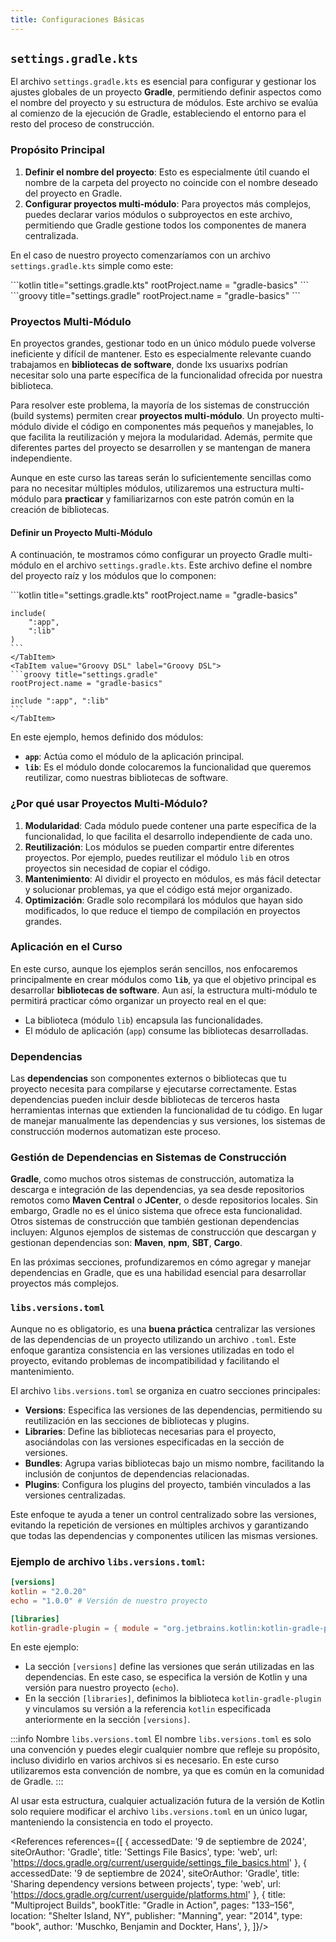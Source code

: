 ```yaml
---
title: Configuraciones Básicas
---
```



<ReadingTime/>

## `settings.gradle.kts`

El archivo `settings.gradle.kts` es esencial para configurar y gestionar los ajustes globales de un proyecto **Gradle**,
permitiendo definir aspectos como el nombre del proyecto y su estructura de módulos. Este archivo se evalúa al comienzo de la ejecución de Gradle, estableciendo el entorno para el resto del proceso de construcción.

### Propósito Principal

1. **Definir el nombre del proyecto**: Esto es especialmente útil cuando el nombre de la carpeta del proyecto no coincide con el nombre deseado del proyecto en Gradle.
2. **Configurar proyectos multi-módulo**: Para proyectos más complejos, puedes declarar varios módulos o subproyectos en este archivo, permitiendo que Gradle gestione todos los componentes de manera centralizada.

En el caso de nuestro proyecto comenzaríamos con un archivo `settings.gradle.kts` simple como este:

<Tabs>
    <TabItem value="Kotlin DSL" label="Kotlin DSL">
    ```kotlin title="settings.gradle.kts"
    rootProject.name = "gradle-basics"
    ```
    </TabItem>
    <TabItem value="Groovy DSL" label="Groovy DSL">
    ```groovy title="settings.gradle"
    rootProject.name = "gradle-basics"
    ```
    </TabItem>
</Tabs>

### Proyectos Multi-Módulo

En proyectos grandes, gestionar todo en un único módulo puede volverse ineficiente y difícil de mantener. Esto es especialmente relevante cuando trabajamos en **bibliotecas de software**, donde lxs usuarixs podrían necesitar solo una parte específica de la funcionalidad ofrecida por nuestra biblioteca.

Para resolver este problema, la mayoría de los sistemas de construcción (build systems) permiten crear **proyectos multi-módulo**. Un proyecto multi-módulo divide el código en componentes más pequeños y manejables, lo que facilita la reutilización y mejora la modularidad. Además, permite que diferentes partes del proyecto se desarrollen y se mantengan de manera independiente.

Aunque en este curso las tareas serán lo suficientemente sencillas como para no necesitar múltiples módulos, utilizaremos una estructura multi-módulo para **practicar** y familiarizarnos con este patrón común en la creación de bibliotecas.

#### Definir un Proyecto Multi-Módulo

A continuación, te mostramos cómo configurar un proyecto Gradle multi-módulo en el archivo `settings.gradle.kts`. Este archivo define el nombre del proyecto raíz y los módulos que lo componen:

<Tabs>
    <TabItem value="Kotlin DSL" label="Kotlin DSL">
    ```kotlin title="settings.gradle.kts"
    rootProject.name = "gradle-basics"

    include(
        ":app",
        ":lib"
    )
    ```
    </TabItem>
    <TabItem value="Groovy DSL" label="Groovy DSL">
    ```groovy title="settings.gradle"
    rootProject.name = "gradle-basics"

    include ":app", ":lib"
    ```
    </TabItem>
</Tabs>

En este ejemplo, hemos definido dos módulos:
- **`app`**: Actúa como el módulo de la aplicación principal.
- **`lib`**: Es el módulo donde colocaremos la funcionalidad que queremos reutilizar, como nuestras bibliotecas de software.

### ¿Por qué usar Proyectos Multi-Módulo?

1. **Modularidad**: Cada módulo puede contener una parte específica de la funcionalidad, lo que facilita el desarrollo independiente de cada uno.
2. **Reutilización**: Los módulos se pueden compartir entre diferentes proyectos. Por ejemplo, puedes reutilizar el módulo `lib` en otros proyectos sin necesidad de copiar el código.
3. **Mantenimiento**: Al dividir el proyecto en módulos, es más fácil detectar y solucionar problemas, ya que el código está mejor organizado.
4. **Optimización**: Gradle solo recompilará los módulos que hayan sido modificados, lo que reduce el tiempo de compilación en proyectos grandes.

### Aplicación en el Curso

En este curso, aunque los ejemplos serán sencillos, nos enfocaremos principalmente en crear módulos como **`lib`**, ya que el objetivo principal es desarrollar **bibliotecas de software**. Aun así, la estructura multi-módulo te permitirá practicar cómo organizar un proyecto real en el que:
- La biblioteca (módulo `lib`) encapsula las funcionalidades.
- El módulo de aplicación (`app`) consume las bibliotecas desarrolladas.

### Dependencias

Las **dependencias** son componentes externos o bibliotecas que tu proyecto necesita para compilarse y ejecutarse correctamente. Estas dependencias pueden incluir desde bibliotecas de terceros hasta herramientas internas que extienden la funcionalidad de tu código. En lugar de manejar manualmente las dependencias y sus versiones, los sistemas de construcción modernos automatizan este proceso.

### Gestión de Dependencias en Sistemas de Construcción

**Gradle**, como muchos otros sistemas de construcción, automatiza la descarga e integración de las dependencias, ya sea desde repositorios remotos como **Maven Central** o **JCenter**, o desde repositorios locales. Sin embargo, Gradle no es el único sistema que ofrece esta funcionalidad. Otros sistemas de construcción que también gestionan dependencias incluyen:
Algunos ejemplos de sistemas de construcción que descargan y gestionan dependencias son: **Maven**, **npm**, **SBT**, **Cargo**.

En las próximas secciones, profundizaremos en cómo agregar y manejar dependencias en Gradle, que es una habilidad
esencial para desarrollar proyectos más complejos.

### `libs.versions.toml`

Aunque no es obligatorio, es una **buena práctica** centralizar las versiones de las dependencias de un proyecto utilizando un archivo `.toml`. Este enfoque garantiza consistencia en las versiones utilizadas en todo el proyecto, evitando problemas de incompatibilidad y facilitando el mantenimiento.

El archivo `libs.versions.toml` se organiza en cuatro secciones principales:

- **Versions**: Especifica las versiones de las dependencias, permitiendo su reutilización en las secciones de bibliotecas y plugins.
- **Libraries**: Define las bibliotecas necesarias para el proyecto, asociándolas con las versiones especificadas en la sección de versiones.
- **Bundles**: Agrupa varias bibliotecas bajo un mismo nombre, facilitando la inclusión de conjuntos de dependencias relacionadas.
- **Plugins**: Configura los plugins del proyecto, también vinculados a las versiones centralizadas.

Este enfoque te ayuda a tener un control centralizado sobre las versiones, evitando la repetición de versiones en múltiples archivos y garantizando que todas las dependencias y componentes utilicen las mismas versiones.

### Ejemplo de archivo `libs.versions.toml`:

```toml title="gradle/libs.versions.toml"
[versions]
kotlin = "2.0.20"
echo = "1.0.0" # Versión de nuestro proyecto

[libraries]
kotlin-gradle-plugin = { module = "org.jetbrains.kotlin:kotlin-gradle-plugin", version.ref = "kotlin" }
```

En este ejemplo:

- La sección `[versions]` define las versiones que serán utilizadas en las dependencias. En este caso, se especifica la versión de Kotlin y una versión para nuestro proyecto (`echo`).
- En la sección `[libraries]`, definimos la biblioteca `kotlin-gradle-plugin` y vinculamos su versión a la referencia `kotlin` especificada anteriormente en la sección `[versions]`.

:::info Nombre `libs.versions.toml`
El nombre `libs.versions.toml` es solo una convención y puedes elegir cualquier nombre que refleje su propósito, incluso
dividirlo en varios archivos si es necesario. En este curso utilizaremos esta convención de nombre, ya que es común en
la comunidad de Gradle.
:::

Al usar esta estructura, cualquier actualización futura de la versión de Kotlin solo requiere modificar el archivo `libs.versions.toml` en un único lugar, manteniendo la consistencia en todo el proyecto.

<References references={[
    {
        accessedDate: '9 de septiembre de 2024',
        siteOrAuthor: 'Gradle',
        title: 'Settings File Basics',
        type: 'web',
        url: 'https://docs.gradle.org/current/userguide/settings_file_basics.html'
    },
    {
        accessedDate: '9 de septiembre de 2024',
        siteOrAuthor: 'Gradle',
        title: 'Sharing dependency versions between projects',
        type: 'web',
        url: 'https://docs.gradle.org/current/userguide/platforms.html'
    },
    {
        title: "Multiproject Builds",
        bookTitle: "Gradle in Action",
        pages: "133–156",
        location: "Shelter Island, NY",
        publisher: "Manning",
        year: "2014",
        type: "book",
        author: 'Muschko, Benjamin and Dockter, Hans',
    },
]}/>
